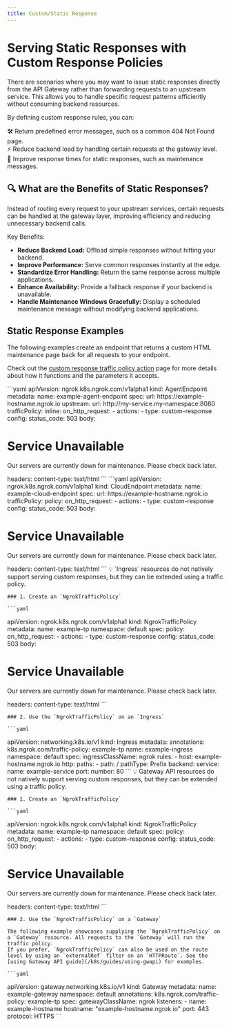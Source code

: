 ```yaml
---
title: Custom/Static Response
---
```



# Serving Static Responses with Custom Response Policies

There are scenarios where you may want to issue static responses directly from the API Gateway rather than forwarding requests to an upstream service.
This allows you to handle specific request patterns efficiently without consuming backend resources.

By defining custom response rules, you can:

🛠 Return predefined error messages, such as a common 404 Not Found page. <br />
⚡ Reduce backend load by handling certain requests at the gateway level. <br />
🚀 Improve response times for static responses, such as maintenance messages. <br />

## 🔍 What are the Benefits of Static Responses?

Instead of routing every request to your upstream services, certain requests can be handled at the gateway layer, improving efficiency and reducing unnecessary backend calls.

Key Benefits:

- **Reduce Backend Load:** Offload simple responses without hitting your backend.
- **Improve Performance:** Serve common responses instantly at the edge.
- **Standardize Error Handling:** Return the same response across multiple applications.
- **Enhance Availability:** Provide a fallback response if your backend is unavailable.
- **Handle Maintenance Windows Gracefully:** Display a scheduled maintenance message without modifying backend applications.

## Static Response Examples

The following examples create an endpoint that returns a custom HTML maintenance page back for all requests to your endpoint.

Check out the [custom response traffic policy action](/traffic-policy/actions/custom-response/) page for more details about how it functions and the parameters it accepts.

<Tabs groupId="kind" queryString="kind">
	<TabItem value="agent-endpoint" label="AgentEndpoint" default>
	```yaml
  apiVersion: ngrok.k8s.ngrok.com/v1alpha1
  kind: AgentEndpoint
  metadata:
    name: example-agent-endpoint
  spec:
    url: https://example-hostname.ngrok.io
    upstream:
      url: http://my-service.my-namespace:8080
    trafficPolicy:
      inline:
        on_http_request:
          - actions:
              - type: custom-response
                config:
                  status_code: 503
                  body: <html><body><h1>Service Unavailable</h1><p>Our servers are currently
                    down for maintenance. Please check back later.</p></body></html>
                  headers:
                    content-type: text/html
	```
	</TabItem>
	<TabItem value="cloud-endpoint" label="CloudEndpoint">
	```yaml
  apiVersion: ngrok.k8s.ngrok.com/v1alpha1
  kind: CloudEndpoint
  metadata:
    name: example-cloud-endpoint
  spec:
    url: https://example-hostname.ngrok.io
    trafficPolicy:
      policy:
        on_http_request:
          - actions:
              - type: custom-response
                config:
                  status_code: 503
                  body: <html><body><h1>Service Unavailable</h1><p>Our servers are currently
                    down for maintenance. Please check back later.</p></body></html>
                  headers:
                    content-type: text/html
	```
	</TabItem>
	<TabItem value="ingress" label="Ingress">
	💡 `Ingress` resources do not natively support serving custom responses, but they can be extended using a traffic policy.

	### 1. Create an `NgrokTrafficPolicy`

	```yaml
  apiVersion: ngrok.k8s.ngrok.com/v1alpha1
  kind: NgrokTrafficPolicy
  metadata:
    name: example-tp
    namespace: default
  spec:
    policy:
      on_http_request:
        - actions:
            - type: custom-response
              config:
                status_code: 503
                body: <html><body><h1>Service Unavailable</h1><p>Our servers are currently
                  down for maintenance. Please check back later.</p></body></html>
                headers:
                  content-type: text/html
	```

	### 2. Use the `NgrokTrafficPolicy` on an `Ingress`

	```yaml
  apiVersion: networking.k8s.io/v1
  kind: Ingress
  metadata:
    annotations:
      k8s.ngrok.com/traffic-policy: example-tp
    name: example-ingress
    namespace: default
  spec:
    ingressClassName: ngrok
    rules:
      - host: example-hostname.ngrok.io
        http:
          paths:
            - path: /
              pathType: Prefix
              backend:
                service:
                  name: example-service
                  port:
                    number: 80
	```
	</TabItem>
	<TabItem value="gateway-api" label="Gateway API">
	💡 Gateway API resources do not natively support serving custom responses, but they can be extended using a traffic policy.

	### 1. Create an `NgrokTrafficPolicy`

	```yaml
  apiVersion: ngrok.k8s.ngrok.com/v1alpha1
  kind: NgrokTrafficPolicy
  metadata:
    name: example-tp
    namespace: default
  spec:
    policy:
      on_http_request:
        - actions:
            - type: custom-response
              config:
                status_code: 503
                body: <html><body><h1>Service Unavailable</h1><p>Our servers are currently
                  down for maintenance. Please check back later.</p></body></html>
                headers:
                  content-type: text/html
	```

	### 2. Use the `NgrokTrafficPolicy` on a `Gateway`

	The following example showcases supplying the `NgrokTrafficPolicy` on a `Gateway` resource. All requests to the `Gateway` will run the traffic policy.
	If you prefer, `NgrokTrafficPolicy` can also be used on the route level by using an `externalRef` filter on an `HTTPRoute`. See the [using Gateway API guide](/k8s/guides/using-gwapi) for examples.

	```yaml
  apiVersion: gateway.networking.k8s.io/v1
  kind: Gateway
  metadata:
    name: example-gateway
    namespace: default
    annotations:
      k8s.ngrok.com/traffic-policy: example-tp
  spec:
    gatewayClassName: ngrok
    listeners:
      - name: example-hostname
        hostname: "example-hostname.ngrok.io"
        port: 443
        protocol: HTTPS
	```
	</TabItem>
</Tabs>
